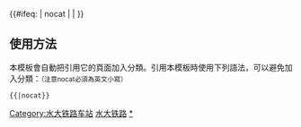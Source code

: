 {{鐵道路線| lua=1
| 模板名稱 = 水大铁路
| 名稱 = [[水大铁路]]
| 代表色 =  #0033c9
| Logo = [[File:China Railways.svg|17px]]
| 背景顏色 = #FFFFFF
| 車站列表 =六盘水 ~ 裕民 ~ s大河边s ~ 野马寨 ~ 下藤桥 ~ 二塘区 ~ 大湾站 (贵州省)
}}<includeonly>{{#ifeq: {{{1}}} | nocat | <!--空--> | [[Category:水大铁路车站]] }}</includeonly><noinclude>

==使用方法==
本模板會自動把引用它的頁面加入分類。引用本模板時使用下列語法，可以避免加入分類：<small>（注意nocat必須為英文小寫）</small>
 <nowiki>{{</nowiki>{{PAGENAME}}<nowiki>|nocat}}</nowiki>
[[Category:中國鐵路路線模板|水大铁路]]
[[Category:水大铁路车站|*]]
</noinclude>
